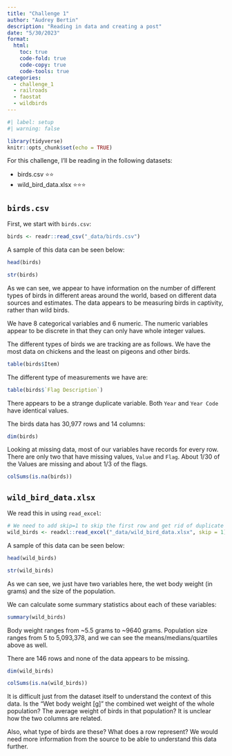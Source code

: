 ```yaml
---
title: "Challenge 1"
author: "Audrey Bertin"
description: "Reading in data and creating a post"
date: "5/30/2023"
format:
  html:
    toc: true
    code-fold: true
    code-copy: true
    code-tools: true
categories:
  - challenge_1
  - railroads
  - faostat
  - wildbirds
---
```


```r
#| label: setup
#| warning: false

library(tidyverse)
knitr::opts_chunk$set(echo = TRUE)
```

For this challenge, I'll be reading in the following datasets:

-   birds.csv ⭐⭐
-   wild_bird_data.xlsx ⭐⭐⭐

## `birds.csv`

First, we start with `birds.csv`:

```r
birds <- readr::read_csv("_data/birds.csv")
```

A sample of this data can be seen below:

```r
head(birds)
```

```r
str(birds)
```


As we can see, we appear to have information on the number of different types of birds in different areas around the world, based on different data sources and estimates. The data appears to be measuring birds in captivity, rather than wild birds.

We have 8 categorical variables and 6 numeric. The numeric variables appear to be discrete in that they can only have whole integer values.

The different types of birds we are tracking are as follows. We have the most data on chickens and the least on pigeons and other birds.

```r
table(birds$Item)
```

The different type of measurements we have are:

```r
table(birds$`Flag Description`)
```
There appears to be a strange duplicate variable. Both `Year` and `Year Code` have identical values.


The birds data has 30,977 rows and 14 columns:

```r
dim(birds)
```

Looking at missing data, most of our variables have records for every row. There are only two that have missing values, `Value` and `Flag`. About 1/30 of the Values are missing and about 1/3 of the flags.

```r
colSums(is.na(birds))
```

## `wild_bird_data.xlsx`

We read this in using `read_excel`:

```r
# We need to add skip=1 to skip the first row and get rid of duplicate header labels
wild_birds <- readxl::read_excel("_data/wild_bird_data.xlsx", skip = 1)
```


A sample of this data can be seen below:

```r
head(wild_birds)
```

```r
str(wild_birds)
```


As we can see, we just have two variables here, the wet body weight (in grams) and the size of the population.

We can calculate some summary statistics about each of these variables:

```r
summary(wild_birds)
```
Body weight ranges from ~5.5 grams to ~9640 grams. Population size ranges from 5 to 5,093,378, and we can see the means/medians/quartiles above as well.


There are 146 rows and none of the data appears to be missing.
```r
dim(wild_birds)
```

```r
colSums(is.na(wild_birds))
```

It is difficult just from the dataset itself to understand the context of this data. Is the "Wet body weight [g]" the combined wet weight of the whole population?  The average weight of birds in that population? It is unclear how the two columns are related.

Also, what type of birds are these? What does a row represent? We would need more information from the source to be able to understand this data further.